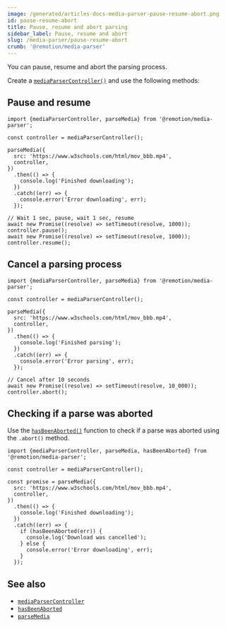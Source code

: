 ```yaml
---
image: /generated/articles-docs-media-parser-pause-resume-abort.png
id: pause-resume-abort
title: Pause, resume and abort parsing
sidebar_label: Pause, resume and abort
slug: /media-parser/pause-resume-abort
crumb: '@remotion/media-parser'
---
```


You can pause, resume and abort the parsing process.

Create a [`mediaParserController()`](/docs/media-parser/media-parser-controller) and use the following methods:

## Pause and resume

```tsx twoslash title="Pause and resume"
import {mediaParserController, parseMedia} from '@remotion/media-parser';

const controller = mediaParserController();

parseMedia({
  src: 'https://www.w3schools.com/html/mov_bbb.mp4',
  controller,
})
  .then(() => {
    console.log('Finished downloading');
  })
  .catch((err) => {
    console.error('Error downloading', err);
  });

// Wait 1 sec, pause, wait 1 sec, resume
await new Promise((resolve) => setTimeout(resolve, 1000));
controller.pause();
await new Promise((resolve) => setTimeout(resolve, 1000));
controller.resume();
```

## Cancel a parsing process

```tsx twoslash title="Cancel a parsing process"
import {mediaParserController, parseMedia} from '@remotion/media-parser';

const controller = mediaParserController();

parseMedia({
  src: 'https://www.w3schools.com/html/mov_bbb.mp4',
  controller,
})
  .then(() => {
    console.log('Finished parsing');
  })
  .catch((err) => {
    console.error('Error parsing', err);
  });

// Cancel after 10 seconds
await new Promise((resolve) => setTimeout(resolve, 10_000));
controller.abort();
```

## Checking if a parse was aborted

Use the [`hasBeenAborted()`](/docs/media-parser/has-been-aborted) function to check if a parse was aborted using the `.abort()` method.

```tsx twoslash title="Checking if a parse was aborted"
import {mediaParserController, parseMedia, hasBeenAborted} from '@remotion/media-parser';

const controller = mediaParserController();

const promise = parseMedia({
  src: 'https://www.w3schools.com/html/mov_bbb.mp4',
  controller,
})
  .then(() => {
    console.log('Finished downloading');
  })
  .catch((err) => {
    if (hasBeenAborted(err)) {
      console.log('Download was cancelled');
    } else {
      console.error('Error downloading', err);
    }
  });
```

## See also

- [`mediaParserController`](/docs/media-parser/media-parser-controller)
- [`hasBeenAborted`](/docs/media-parser/has-been-aborted)
- [`parseMedia`](/docs/media-parser/parse-media)
